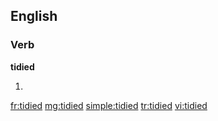 ==English==

===Verb===
'''tidied'''

# {{past of|[[tidy]]}}

[[fr:tidied]]
[[mg:tidied]]
[[simple:tidied]]
[[tr:tidied]]
[[vi:tidied]]